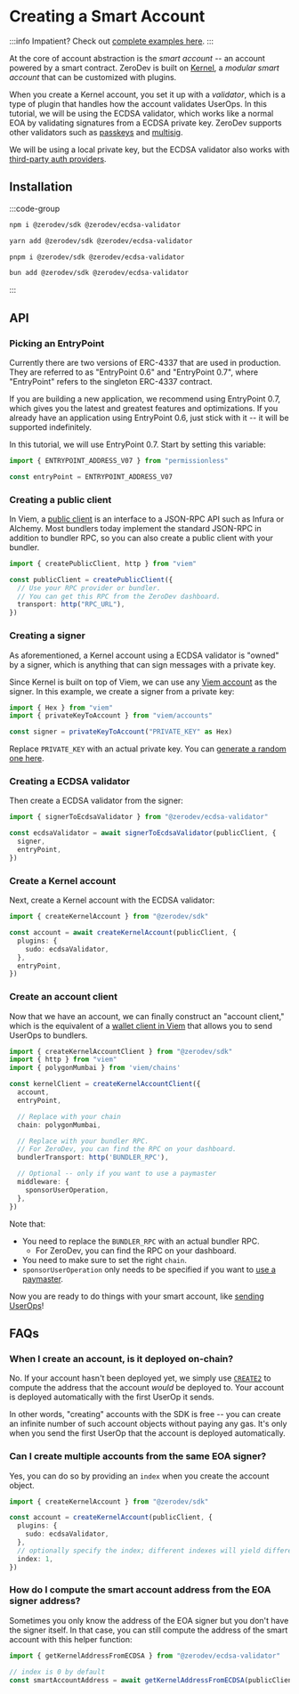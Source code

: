 # Creating a Smart Account

:::info
Impatient?  Check out [complete examples here](https://github.com/zerodevapp/zerodev-examples/tree/main/create-account).
:::

At the core of account abstraction is the *smart account* -- an account powered by a smart contract.  ZeroDev is built on [Kernel](https://github.com/zerodevapp/kernel), a *modular smart account* that can be customized with plugins.

When you create a Kernel account, you set it up with a *validator*, which is a type of plugin that handles how the account validates UserOps.  In this tutorial, we will be using the ECDSA validator, which works like a normal EOA by validating signatures from a ECDSA private key.  ZeroDev supports other validators such as [passkeys](/sdk/advanced/passkeys) and [multisig](/sdk/advanced/multisig).

We will be using a local private key, but the ECDSA validator also works with [third-party auth providers](/sdk/signers/intro).

## Installation

:::code-group

```bash [npm]
npm i @zerodev/sdk @zerodev/ecdsa-validator
```

```bash [yarn]
yarn add @zerodev/sdk @zerodev/ecdsa-validator
```

```bash [pnpm]
pnpm i @zerodev/sdk @zerodev/ecdsa-validator
```

```bash [bun]
bun add @zerodev/sdk @zerodev/ecdsa-validator
```

:::

## API

### Picking an EntryPoint

Currently there are two versions of ERC-4337 that are used in production.  They are referred to as "EntryPoint 0.6" and "EntryPoint 0.7", where "EntryPoint" refers to the singleton ERC-4337 contract.

If you are building a new application, we recommend using EntryPoint 0.7, which gives you the latest and greatest features and optimizations.  If you already have an application using EntryPoint 0.6, just stick with it -- it will be supported indefinitely.

In this tutorial, we will use EntryPoint 0.7.  Start by setting this variable:

```ts
import { ENTRYPOINT_ADDRESS_V07 } from "permissionless"

const entryPoint = ENTRYPOINT_ADDRESS_V07
```

### Creating a public client

In Viem, a [public client](https://viem.sh/docs/clients/public.html) is an interface to a JSON-RPC API such as Infura or Alchemy.  Most bundlers today implement the standard JSON-RPC in addition to bundler RPC, so you can also create a public client with your bundler.

```typescript
import { createPublicClient, http } from "viem"

const publicClient = createPublicClient({
  // Use your RPC provider or bundler.
  // You can get this RPC from the ZeroDev dashboard.
  transport: http("RPC_URL"),
})
```

### Creating a signer

As aforementioned, a Kernel account using a ECDSA validator is "owned" by a signer, which is anything that can sign messages with a private key.

Since Kernel is built on top of Viem, we can use any [Viem account](https://viem.sh/docs/accounts/privateKey.html) as the signer.  In this example, we create a signer from a private key:

```typescript
import { Hex } from "viem"
import { privateKeyToAccount } from "viem/accounts"

const signer = privateKeyToAccount("PRIVATE_KEY" as Hex)
```

Replace `PRIVATE_KEY` with an actual private key.  You can [generate a random one here](https://privatekeys.pw/keys/ethereum/random).

### Creating a ECDSA validator

Then create a ECDSA validator from the signer:

```typescript
import { signerToEcdsaValidator } from "@zerodev/ecdsa-validator"

const ecdsaValidator = await signerToEcdsaValidator(publicClient, {
  signer,
  entryPoint,
})
```

### Create a Kernel account

Next, create a Kernel account with the ECDSA validator:

```typescript
import { createKernelAccount } from "@zerodev/sdk"

const account = await createKernelAccount(publicClient, {
  plugins: {
    sudo: ecdsaValidator,
  },
  entryPoint,
})
```

### Create an account client

Now that we have an account, we can finally construct an "account client," which is the equivalent of a [wallet client in Viem](https://viem.sh/docs/clients/wallet.html) that allows you to send UserOps to bundlers.

```typescript
import { createKernelAccountClient } from "@zerodev/sdk"
import { http } from "viem"
import { polygonMumbai } from 'viem/chains'

const kernelClient = createKernelAccountClient({
  account,
  entryPoint,

  // Replace with your chain
  chain: polygonMumbai,

  // Replace with your bundler RPC.
  // For ZeroDev, you can find the RPC on your dashboard.
  bundlerTransport: http('BUNDLER_RPC'),

  // Optional -- only if you want to use a paymaster
  middleware: {
    sponsorUserOperation,  
  },
})
```

Note that:

- You need to replace the `BUNDLER_RPC` with an actual bundler RPC.
  - For ZeroDev, you can find the RPC on your dashboard.
- You need to make sure to set the right `chain`.
- `sponsorUserOperation` only needs to be specified if you want to [use a paymaster](/sdk/core-api/sponsor-gas).

Now you are ready to do things with your smart account, like [sending UserOps](/sdk/core-api/send-transactions)!

## FAQs

### When I create an account, is it deployed on-chain?

No.  If your account hasn't been deployed yet, we simply use [`CREATE2`](https://eips.ethereum.org/EIPS/eip-1014) to compute the address that the account *would* be deployed to.  Your account is deployed automatically with the first UserOp it sends.

In other words, "creating" accounts with the SDK is free -- you can create an infinite number of such account objects without paying any gas.  It's only when you send the first UserOp that the account is deployed automatically.

### Can I create multiple accounts from the same EOA signer?

Yes, you can do so by providing an `index` when you create the account object.

```typescript
import { createKernelAccount } from "@zerodev/sdk"

const account = createKernelAccount(publicClient, {
  plugins: {
    sudo: ecdsaValidator,
  },
  // optionally specify the index; different indexes will yield different accounts
  index: 1,
})
```

### How do I compute the smart account address from the EOA signer address?

Sometimes you only know the address of the EOA signer but you don't have the signer itself.  In that case, you can still compute the address of the smart account with this helper function:

```ts
import { getKernelAddressFromECDSA } from "@zerodev/ecdsa-validator"

// index is 0 by default
const smartAccountAddress = await getKernelAddressFromECDSA(publicClient, eoaAddress, index)
```
